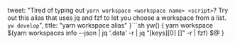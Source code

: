   tweet:
    "Tired of typing out `yarn workspace <workspace name> <script>`? Try out this alias that uses jq and fzf to let you choose a workspace from a list. `yw develop`",
  title: "yarn workspace alias"
}```sh
yw() {
  yarn workspace $(yarn workspaces info --json | jq '.data' -r | jq "[keys][0] []" -r | fzf) $@
}
```;
